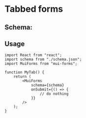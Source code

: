 # Tabbed forms


<Tab />

## Schema:

<JsonViewer value={schema} />

## Usage

```tsx
import React from "react";
import schema from "./schema.json";
import MuiForms from "mui-forms";

function MyTab() {
    return (
        <MuiForms
            schema={schema}
            onSubmit={() => {
                // do nothing
            }}
        />
    );
}
```
